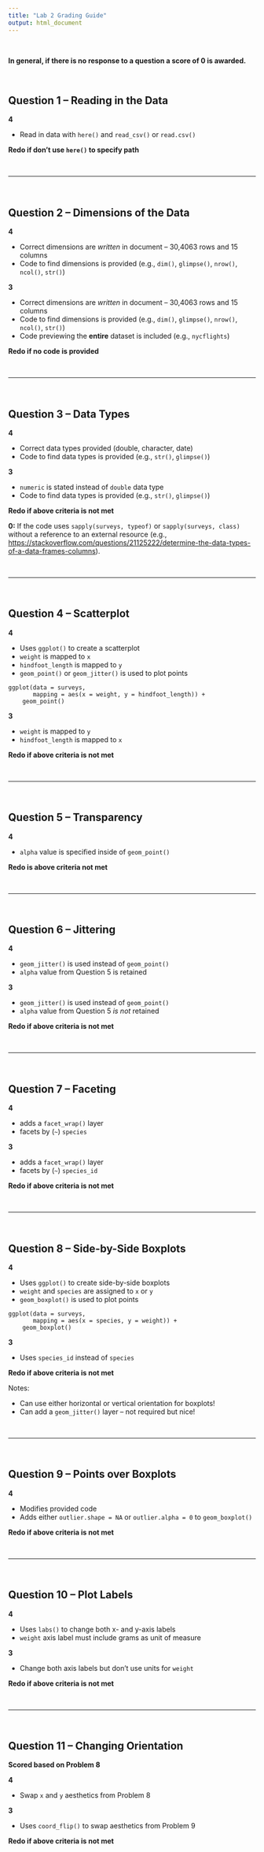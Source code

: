 ```yaml
---
title: "Lab 2 Grading Guide"
output: html_document
---
```


</br>

**In general, if there is no response to a question a score of 0 is awarded.**

</br>

## Question 1 -- Reading in the Data

**4** 

- Read in data with `here()` and `read_csv()` or `read.csv()`

**Redo if don’t use `here()` to specify path**

</br>

***

</br>

## Question 2 -- Dimensions of the Data

**4** 

- Correct dimensions are *written* in document -- 30,4063 rows and 15 columns
- Code to find dimensions is provided (e.g., `dim()`, `glimpse()`, `nrow()`, 
`ncol()`, `str()`)

**3** 

- Correct dimensions are *written* in document -- 30,4063 rows and 15 columns
- Code to find dimensions is provided (e.g., `dim()`, `glimpse()`, `nrow()`, 
`ncol()`, `str()`)
- Code previewing the **entire** dataset is included (e.g., `nycflights`)

**Redo if no code is provided**

</br>

***

</br>

## Question 3 -- Data Types

**4**

- Correct data types provided (double, character, date) 
- Code to find data types is provided (e.g., `str()`, `glimpse()`)

**3** 

- `numeric` is stated instead of `double` data type
- Code to find data types is provided (e.g., `str()`, `glimpse()`)

**Redo if above criteria is not met**

**0:** If the code uses `sapply(surveys, typeof)` or `sapply(surveys, class)`
without a reference to an external resource (e.g., [https://stackoverflow.com/questions/21125222/determine-the-data-types-of-a-data-frames-columns](Stack Overflow)). 

</br>

***

</br>

## Question 4 -- Scatterplot

**4**

- Uses `ggplot()` to create a scatterplot
- `weight` is mapped to `x`
- `hindfoot_length` is mapped to `y`
- `geom_point()` or `geom_jitter()` is used to plot points

```
ggplot(data = surveys,
       mapping = aes(x = weight, y = hindfoot_length)) +
    geom_point()
```

**3** 

- `weight` is mapped to `y`
- `hindfoot_length` is mapped to `x`

**Redo if above criteria is not met**

</br>

***

</br>

## Question 5 -- Transparency

**4**

- `alpha` value is specified inside of `geom_point()`

**Redo is above criteria not met**

</br>

***

</br>

## Question 6 -- Jittering

**4** 

- `geom_jitter()` is used instead of `geom_point()`
- `alpha` value from Question 5 is retained

**3** 

- `geom_jitter()` is used instead of `geom_point()`
- `alpha` value from Question 5 *is not* retained

**Redo if above criteria is not met**

</br>

***

</br>

## Question 7 -- Faceting

**4** 

- adds a `facet_wrap()` layer
- facets by (`~`) `species` 

**3** 

- adds a `facet_wrap()` layer
- facets by (`~`) `species_id`

**Redo if above criteria is not met**

</br>

***

</br>

## Question 8 -- Side-by-Side Boxplots

**4** 

- Uses `ggplot()` to create side-by-side boxplots
- `weight` and `species` are assigned to `x` or `y`
- `geom_boxplot()` is used to plot points

```
ggplot(data = surveys, 
       mapping = aes(x = species, y = weight)) +
    geom_boxplot()
```

**3** 

- Uses `species_id` instead of `species`

**Redo if above criteria is not met**

Notes:

- Can use either horizontal or vertical orientation for boxplots!
- Can add a `geom_jitter()` layer -- not required but nice!

</br>

***

</br>

## Question 9 -- Points over Boxplots

**4** 

- Modifies provided code
- Adds either `outlier.shape = NA` or `outlier.alpha = 0` to `geom_boxplot()`

**Redo if above criteria is not met**

</br>

***

</br>

## Question 10 -- Plot Labels

**4** 

- Uses `labs()` to change both x- and y-axis labels
- `weight` axis label must include grams as unit of measure

**3** 

- Change both axis labels but don’t use units for `weight`

**Redo if above criteria is not met** 

</br>

***

</br>

## Question 11 -- Changing Orientation

**Scored based on Problem 8**

**4**

- Swap `x` and `y` aesthetics from Problem 8

**3** 

- Uses `coord_flip()` to swap aesthetics from Problem 9 

**Redo if above criteria is not met**
